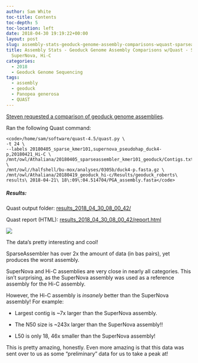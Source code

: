 ```yaml
---
author: Sam White
toc-title: Contents
toc-depth: 5
toc-location: left
date: 2018-04-30 19:19:22+00:00
layout: post
slug: assembly-stats-geoduck-genome-assembly-comparisons-wquast-sparseassembler-supernova-hi-c
title: Assembly Stats - Geoduck Genome Assembly Comparisons w/Quast - SparseAssembler,
  SuperNova, Hi-C
categories:
  - 2018
  - Geoduck Genome Sequencing
tags:
  - assembly
  - geoduck
  - Panopea generosa
  - QUAST
---
```


[Steven requested a comparison of geoduck genome assemblies](https://github.com/RobertsLab/resources/issues/235).

Ran the following Quast command:


    
    <code>/home/sam/software/quast-4.5/quast.py \
    -t 24 \
    --labels 20180405_sparse_kmer101,supernova_pseudohap_duck4-p,20180421_Hi-C \
    /mnt/owl/Athaliana/20180405_sparseassembler_kmer101_geoduck/Contigs.txt \
    /mnt/owl//halfshell/bu-mox/analyses/0305b/duck4-p.fasta.gz \
    /mnt/owl/Athaliana/20180419_geoduck_hi-c/Results/geoduck_roberts\ results\ 2018-04-21\ 18\:09\:04.514704/PGA_assembly.fasta</code>





##### Results:



Quast output folder: [results_2018_04_30_08_00_42/](https://owl.fish.washington.edu/Athaliana/quast_results/results_2018_04_30_08_00_42/)

Quast report (HTML): [results_2018_04_30_08_00_42/report.html](https://owl.fish.washington.edu/Athaliana/quast_results/results_2018_04_30_08_00_42/report.html)

![](https://owl.fish.washington.edu/Athaliana/20180430_quast_sparse_sn_pga_comparison.png)

The data's pretty interesting and cool!

SparseAssembler has over 2x the amount of data (in bas pairs), yet produces the worst assembly.

SuperNova and Hi-C assemblies are very close in nearly all categories. This isn't surprising, as the SuperNova assembly was used as a reference assembly for the Hi-C assembly.

However, the Hi-C assembly is _insanely_ better than the SuperNova assembly! For example:





  * Largest contig is ~7x larger than the SuperNova assembly.


  * The N50 size is ~243x larger than the SuperNova assembly!!


  * L50 is only 18, 46x smaller than the SuperNova assembly!



This is pretty amazing, honestly. Even more amazing is that this data was sent over to us as some "preliminary" data for us to take a peak at!
